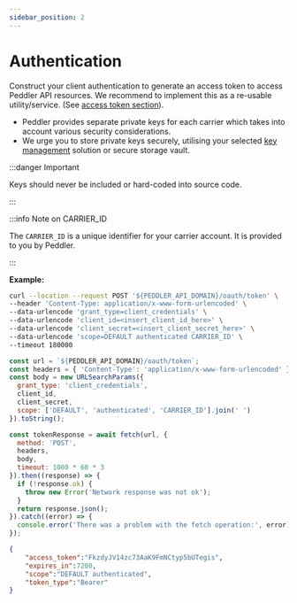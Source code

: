 ```yaml
---
sidebar_position: 2
---
```


# Authentication

Construct your client authentication to generate an access token to access Peddler API resources. 
We recommend to implement this as a re-usable utility/service. (See [access token section](/carrier-docs/Authentication/client-auth)).
<!-- - The claim and corresponding assertion is required on a per store-owner and thus, per store basis, i.e. you can only book deliveries for a respective store per assertion not for multiple stores.  -->
- Peddler provides separate private keys for each carrier which takes into account various security considerations.
- We urge you to store private keys securely, utilising your selected [key management](https://en.wikipedia.org/wiki/Key_management) solution or secure storage vault.

:::danger Important

Keys should never be included or hard-coded into source code.

:::

:::info Note on CARRIER_ID

The `CARRIER_ID` is a unique identifier for your carrier account. It is provided to you by Peddler.

:::

**Example:**



<Tabs>
<TabItem value="cURL">


```bash
curl --location --request POST '${PEDDLER_API_DOMAIN}/oauth/token' \
--header 'Content-Type: application/x-www-form-urlencoded' \
--data-urlencode 'grant_type=client_credentials' \
--data-urlencode 'client_id=<insert_client_id_here>' \
--data-urlencode 'client_secret=<insert_client_secret_here>' \
--data-urlencode 'scope=DEFAULT authenticated CARRIER_ID' \
--timeout 180000
```



</TabItem>
<TabItem value="JavaScript">


```js
const url = `${PEDDLER_API_DOMAIN}/oauth/token`;
const headers = { 'Content-Type': 'application/x-www-form-urlencoded' };
const body = new URLSearchParams({
  grant_type: 'client_credentials',
  client_id,
  client_secret,
  scope: ['DEFAULT', 'authenticated', 'CARRIER_ID'].join(' ')
}).toString();

const tokenResponse = await fetch(url, {
  method: 'POST',
  headers,
  body,
  timeout: 1000 * 60 * 3
}).then((response) => {
  if (!response.ok) {
    throw new Error('Network response was not ok');
  }
  return response.json();
}).catch((error) => {
  console.error('There was a problem with the fetch operation:', error);
});
```


</TabItem>
</Tabs>


```json title="Response"
{
    "access_token":"FkzdyJV14zc73AaK9FmNCtyp5bUTegis",
    "expires_in":7200,
    "scope":"DEFAULT authenticated",
    "token_type":"Bearer"
}
```